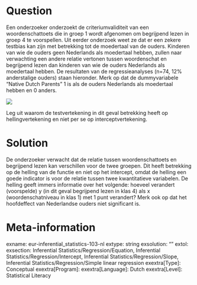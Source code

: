 Question
========
Een onderzoeker onderzoekt de criteriumvaliditeit van een woordenschattoets die in groep 1 wordt afgenomen om begrijpend lezen in groep 4 te voorspellen. Uit eerder onderzoek weet ze dat er een zekere testbias kan zijn met betrekking tot de moedertaal van de ouders. Kinderen van wie de ouders geen Nederlands als moedertaal hebben, zullen naar verwachting een andere relatie vertonen tussen woordenschat en begrijpend lezen dan kinderen van wie de ouders Nederlands als moedertaal hebben. De resultaten van de regressieanalyses (n=74, 12% anderstalige ouders) staan hieronder. Merk op dat de dummyvariabele "Native Dutch Parents" 1 is als de ouders Nederlands als moedertaal hebben en 0 anders.

![](eur-inferential-103-en-img103.png)

Leg uit waarom de testvertekening in dit geval betrekking heeft op hellingvertekening en niet per se op interceptvertekening.


Solution
========
De onderzoeker verwacht dat de relatie tussen woordenschattoets en begrijpend lezen kan verschillen voor de twee groepen. Dit heeft betrekking op de helling van de functie en niet op het intercept, omdat de helling een goede indicator is voor de relatie tussen twee kwantitatieve variabelen. De helling geeft immers informatie over het volgende: hoeveel verandert (voorspelde) y (in dit geval begrijpend lezen in klas 4) als x (woordenschatniveau in klas 1) met 1 punt verandert? Merk ook op dat het hoofdeffect van Nederlandse ouders niet significant is.

Meta-information
================
exname: eur-inferential_statistics-103-nl
extype: string
exsolution: ""
extol: 
exsection: Inferential Statistics/Regression/Equation, Inferential Statistics/Regression/Intercept, Inferential Statistics/Regression/Slope, Inferential Statistics/Regression/Simple linear regression
exextra[Type]: Conceptual
exextra[Program]: 
exextra[Language]: Dutch
exextra[Level]: Statistical Literacy

